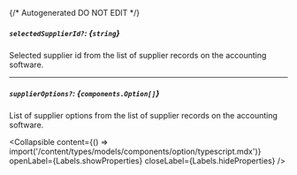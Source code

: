 {/* Autogenerated DO NOT EDIT  */}

##### `selectedSupplierId?`: *{`string`}*
Selected supplier id from the list of supplier records on the accounting software.

---
##### `supplierOptions?`: *{`components.Option[]`}*
List of supplier options from the list of supplier records on the accounting software.

<Collapsible content={() => import('/content/types/models/components/option/typescript.mdx')} openLabel={Labels.showProperties} closeLabel={Labels.hideProperties} />



